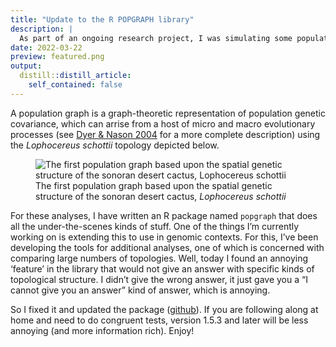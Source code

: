 ```yaml
---
title: "Update to the R POPGRAPH library"
description: |
  As part of an ongoing research project, I was simulating some populatiuon graph structures and found an annoying feture in the current popgraph library when comparing disconnected graphs for distance congruence.  Fixed it and updated the version to 1.5.3
date: 2022-03-22
preview: featured.png
output:
  distill::distill_article:
    self_contained: false
---
```


A population graph is a graph-theoretic representation of population genetic covariance, which can arrise from a host of micro and macro evolutionary processes (see [Dyer & Nason 2004](https://dyerlab.org/manuscripts/dyer-nason-2004/) for a more complete description) using the *Lophocereus schottii* topology depicted below.

![The first population graph based upon the spatial genetic structure of the sonoran desert cactus, *Lophocereus schottii*](https://dyerlab.org/manuscripts/dyer-nason-2004/featured.png) 

For these analyses, I have written an R package named `popgraph` that does all the under-the-scenes kinds of stuff.  One of the things I'm currently working on is extending this to use in genomic contexts.  For this, I've been developing the tools for additional analyses, one of which is concerned with comparing large numbers of topologies.  Well, today I found an annoying 'feature' in the library that would not give an answer with specific kinds of topological structure.  I didn't give the wrong answer, it just gave you a "I cannot give you an answer" kind of answer, which is annoying.  

So I fixed it and updated the package ([github](https://github.com/dyerlab/popgraph)).  If you are following along at home and need to do congruent tests, version 1.5.3 and later will be less annoying (and more information rich).  Enjoy!

